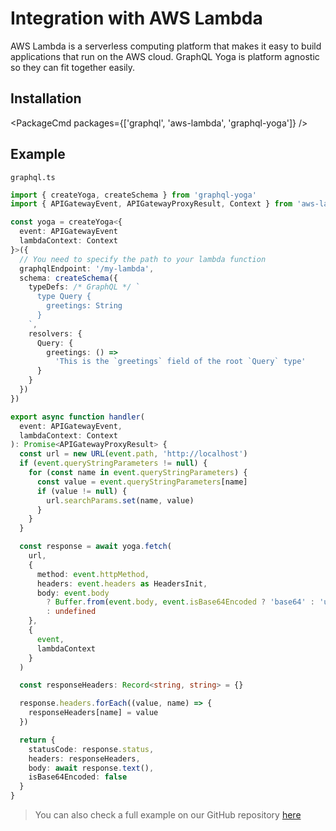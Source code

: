 
# Integration with AWS Lambda

AWS Lambda is a serverless computing platform that makes it easy to build applications that run on the AWS cloud. GraphQL Yoga is platform agnostic so they can fit together easily.

## Installation

<PackageCmd packages={['graphql', 'aws-lambda', 'graphql-yoga']} />

## Example

`graphql.ts`

```ts
import { createYoga, createSchema } from 'graphql-yoga'
import { APIGatewayEvent, APIGatewayProxyResult, Context } from 'aws-lambda'

const yoga = createYoga<{
  event: APIGatewayEvent
  lambdaContext: Context
}>({
  // You need to specify the path to your lambda function
  graphqlEndpoint: '/my-lambda',
  schema: createSchema({
    typeDefs: /* GraphQL */ `
      type Query {
        greetings: String
      }
    `,
    resolvers: {
      Query: {
        greetings: () =>
          'This is the `greetings` field of the root `Query` type'
      }
    }
  })
})

export async function handler(
  event: APIGatewayEvent,
  lambdaContext: Context
): Promise<APIGatewayProxyResult> {
  const url = new URL(event.path, 'http://localhost')
  if (event.queryStringParameters != null) {
    for (const name in event.queryStringParameters) {
      const value = event.queryStringParameters[name]
      if (value != null) {
        url.searchParams.set(name, value)
      }
    }
  }

  const response = await yoga.fetch(
    url,
    {
      method: event.httpMethod,
      headers: event.headers as HeadersInit,
      body: event.body
        ? Buffer.from(event.body, event.isBase64Encoded ? 'base64' : 'utf8')
        : undefined
    },
    {
      event,
      lambdaContext
    }
  )

  const responseHeaders: Record<string, string> = {}

  response.headers.forEach((value, name) => {
    responseHeaders[name] = value
  })

  return {
    statusCode: response.status,
    headers: responseHeaders,
    body: await response.text(),
    isBase64Encoded: false
  }
}
```

> You can also check a full example on our GitHub repository [here](https://github.com/dotansimha/graphql-yoga/tree/v3/examples/aws-lambda)
